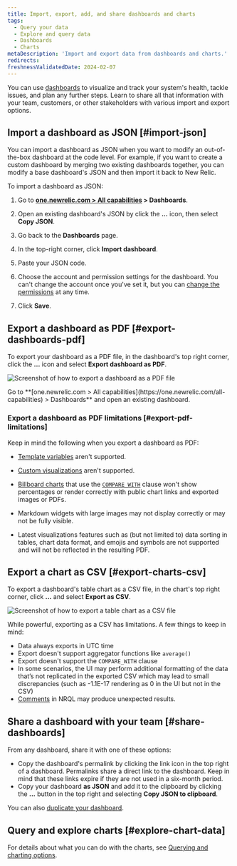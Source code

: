 ```yaml
---
title: Import, export, add, and share dashboards and charts
tags:
  - Query your data
  - Explore and query data
  - Dashboards
  - Charts
metaDescription: 'Import and export data from dashboards and charts.'
redirects:
freshnessValidatedDate: 2024-02-07
---
```


You can use [dashboards](/docs/query-your-data/explore-query-data/dashboards/introduction-dashboards/) to visualize and track your system's health, tackle issues, and plan any further steps. Learn to share all that information with your team, customers, or other stakeholders with various import and export options.

## Import a dashboard as JSON [#import-json]

You can import a dashboard as JSON when you want to modify an out-of-the-box dashboard at the code level. For example, if you want to create a custom dashboard by merging two existing dashboards together, you can modify a base dashboard's JSON and then import it back to New Relic.

To import a dashboard as JSON:

1. Go to <DNT>**[one.newrelic.com > All capabilities](https://one.newrelic.com/all-capabilities) > Dashboards**</DNT>.

2. Open an existing dashboard's JSON by click the <DNT>**...**</DNT> icon, then select <DNT>**Copy JSON**</DNT>.

3. Go back to the <DNT>**Dashboards**</DNT> page.

4. In the top-right corner, click <DNT>**Import dashboard**</DNT>.

5. Paste your JSON code.

6. Choose the account and permission settings for the dashboard. You can't change the account once you've set it, but you can [change the permissions](/docs/query-your-data/explore-query-data/dashboards/manage-your-dashboard/#dash-settings) at any time.

7. Click <DNT>**Save**</DNT>.

## Export a dashboard as PDF [#export-dashboards-pdf]

To export your dashboard as a PDF file, in the dashboard's top right corner, click the <DNT>**...**</DNT> icon and select <DNT>**Export dashboard as PDF**</DNT>.

<img
  title="Export dashboard as PDF"
  alt="Screenshot of how to export a dashboard as a PDF file"
  src="/images/dashboards_screenshot-full_export-pdf.webp"
/>

<figcaption>
  Go to <DNT>**[one.newrelic.com > All capabilities](https://one.newrelic.com/all-capabilities) > Dashboards**</DNT> and open an existing dashboard.
</figcaption>

### Export a dashboard as PDF limitations [#export-pdf-limitations]

Keep in mind the following when you export a dashboard as PDF:

* [Template variables](/docs/query-your-data/explore-query-data/dashboards/dashboard-template-variables/#requirements) aren't supported.

* [Custom visualizations](/docs/query-your-data/explore-query-data/dashboards/add-custom-visualizations-your-dashboards/) aren't supported.

* [Billboard charts](/docs/query-your-data/explore-query-data/use-charts/chart-types/#widget-billboard) that use the [`COMPARE WITH`](/docs/nrql/nrql-syntax-clauses-functions/#sel-compare) clause won't show percentages or render correctly with public chart links and exported images or PDFs.

* Markdown widgets with large images may not display correctly or may not be fully visible.

* Latest visualizations features such as (but not limited to) data sorting in tables, chart data format, and emojis and symbols are not supported and will not be reflected in the resulting PDF.

## Export a chart as CSV [#export-charts-csv]

To export a dashboard's table chart as a CSV file, in the chart's top right corner, click <DNT>**...**</DNT> and select <DNT>**Export as CSV**</DNT>.

<img
  title="Export chart as CSV"
  alt="Screenshot of how to export a table chart as a CSV file"
  src="/images/dashboards_screenshot-crop_export-csv.webp"
/>

While powerful, exporting as a CSV has limitations. A few things to keep in mind:

* Data always exports in UTC time
* Export doesn't support aggregator functions like `average()`
* Export doesn't support the `COMPARE_WITH` clause
* In some scenarios, the UI may perform additional formatting of the data that’s not replicated in the exported CSV which may lead to small discrepancies (such as -1.1E-17 rendering as 0 in the UI but not in the CSV)
* [Comments](https://docs.newrelic.com/docs/nrql/nrql-syntax-clauses-functions/#comments) in NRQL may produce unexpected results.

## Share a dashboard with your team [#share-dashboards]

From any dashboard, share it with one of these options:

* Copy the dashboard's permalink by clicking the link icon in the top right of a dashboard. Permalinks share a direct link to the dashboard. Keep in mind that these links expire if they are not used in a six-month period.
* Copy your dashboard <DNT>**as JSON**</DNT> and add it to the clipboard by clicking the <DNT>**...**</DNT> button in the top right and selecting <DNT>**Copy JSON to clipboard**</DNT>.

You can also [duplicate your dashboard](/docs/query-your-data/explore-query-data/dashboards/introduction-dashboards/#dashboards-clone).

## Query and explore charts [#explore-chart-data]

For details about what you can do with the charts, see [Querying and charting options](/docs/new-relic-solutions/new-relic-one/ui-data/basic-ui-features/#data-analysis).
